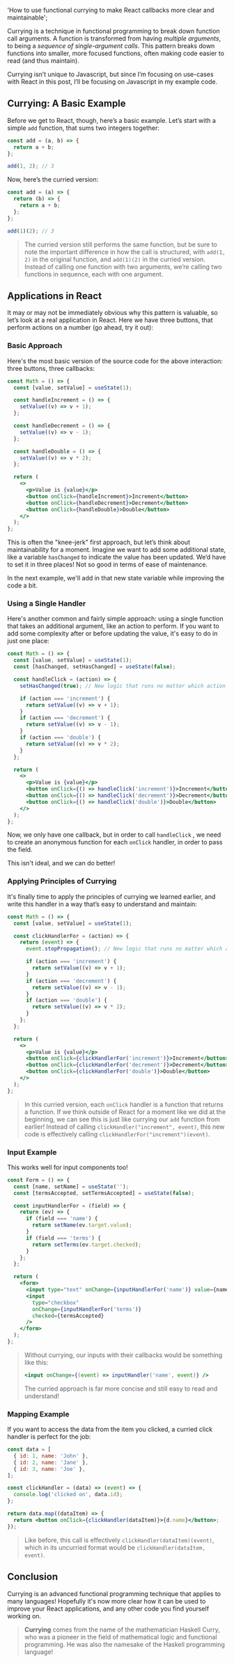 
  'How to use functional currying to make React callbacks more clear and maintainable';

Currying is a technique in functional programming to break down function call arguments.
A function is transformed from having <em>multiple arguments</em>,
to being a <em>sequence of single-argument calls</em>. This pattern breaks down functions
into smaller, more focused functions, often making code easier to read (and thus
maintain).

Currying isn’t unique to Javascript, but since I’m focusing on use-cases
with React in this post, I’ll be focusing on Javascript in my example code.

## Currying: A Basic Example

Before we get to React, though, here’s a basic example. Let’s start with
a simple `add` function, that sums two integers together:

```jsx
const add = (a, b) => {
  return a + b;
};

add(1, 2); // 3
```

Now, here’s the curried version:

```jsx
const add = (a) => {
  return (b) => {
    return a + b;
  };
};

add(1)(2); // 3
```

> The curried version still performs the same function, but be sure to note the
> important difference in how the call is structured, with `add(1, 2)` in the original
> function, and `add(1)(2)` in the curried version. Instead of calling one function with
> two arguments, we’re calling two functions in sequence, each with one argument.

## Applications in React

It may or may not be immediately obvious why this pattern is valuable, so let’s
look at a real application in React. Here we have three buttons, that perform
actions on a number (go ahead, try it out):

<CurryingExample />

### Basic Approach

Here's the most basic version of the source code for the above interaction: three buttons, three callbacks:

```jsx
const Math = () => {
  const [value, setValue] = useState(1);

  const handleIncrement = () => {
    setValue((v) => v + 1);
  };

  const handleDecrement = () => {
    setValue((v) => v - 1);
  };

  const handleDouble = () => {
    setValue((v) => v * 2);
  };

  return (
    <>
      <p>Value is {value}</p>
      <button onClick={handleIncrement}>Increment</button>
      <button onClick={handleDecrement}>Decrement</button>
      <button onClick={handleDouble}>Double</button>
    </>
  );
};
```

This is often the "knee-jerk" first approach, but let’s think about
maintainability for a moment. Imagine we want to add some additional state, like a variable
`hasChanged` to indicate the value has been updated. We’d have to set it in three places!
Not so good in terms of ease of maintenance.

In the next example, we'll add in that new state
variable while improving the code a bit.

### Using a Single Handler

Here's another common and fairly simple approach: using a single function that takes an additional
argument, like an action to perform. If you want to add some complexity after or before
updating the value, it's easy to do in just one place:

```jsx
const Math = () => {
  const [value, setValue] = useState(1);
  const [hasChanged, setHasChanged] = useState(false);

  const handleClick = (action) => {
    setHasChanged(true); // New logic that runs no matter which action is taken

    if (action === 'increment') {
      return setValue((v) => v + 1);
    }
    if (action === 'decrement') {
      return setValue((v) => v - 1);
    }
    if (action === 'double') {
      return setValue((v) => v * 2);
    }
  };

  return (
    <>
      <p>Value is {value}</p>
      <button onClick={() => handleClick('increment')}>Increment</button>
      <button onClick={() => handleClick('decrement')}>Decrement</button>
      <button onClick={() => handleClick('double')}>Double</button>
    </>
  );
};
```

Now, we only have one callback, but in order to call `handleClick` , we need to
create an anonymous function for each `onClick` handler, in order to pass the field.

This isn't ideal, and we can do better!

### Applying Principles of Currying

It's finally time to apply the principles of currying we learned earlier, and write this handler
in a way that’s easy to understand and maintain:

```jsx
const Math = () => {
  const [value, setValue] = useState(1);

  const clickHandlerFor = (action) => {
    return (event) => {
      event.stopPropagation(); // New logic that runs no matter which action is taken

      if (action === 'increment') {
        return setValue((v) => v + 1);
      }
      if (action === 'decrement') {
        return setValue((v) => v - 1);
      }
      if (action === 'double') {
        return setValue((v) => v * 2);
      }
    };
  };

  return (
    <>
      <p>Value is {value}</p>
      <button onClick={clickHandlerFor('increment')}>Increment</button>
      <button onClick={clickHandlerFor('decrement')}>Decrement</button>
      <button onClick={clickHandlerFor('double')}>Double</button>
    </>
  );
};
```

> In this curried version, each `onClick` handler is a function that returns a function. If we think outside of React for a
> moment like we did at the beginning, we can see this is just like currying our `add` function from earlier! Instead of
> calling `clickHandler("increment", event)`, this new code is effectively calling `clickHandlerFor("increment")(event)`.

### Input Example

This works well for input components too!

```jsx
const Form = () => {
  const [name, setName] = useState('');
  const [termsAccepted, setTermsAccepted] = useState(false);

  const inputHandlerFor = (field) => {
    return (ev) => {
      if (field === 'name') {
        return setName(ev.target.value);
      }
      if (field === 'terms') {
        return setTerms(ev.target.checked);
      }
    };
  };

  return (
    <form>
      <input type="text" onChange={inputHandlerFor('name')} value={name} />
      <input
        type="checkbox"
        onChange={inputHandlerFor('terms')}
        checked={termsAccepted}
      />
    </form>
  );
};
```

> Without currying, our inputs with their callbacks would be something like this:
>
> ```jsx
> <input onChange={(event) => inputHandler('name', event)} />
> ```
>
> The curried approach is far more concise and still easy to read and understand!

### Mapping Example

If you want to access the data from the item you clicked, a curried
click handler is perfect for the job:

```jsx
const data = [
  { id: 1, name: 'John' },
  { id: 2, name: 'Jane' },
  { id: 3, name: 'Joe' },
];

const clickHandler = (data) => (event) => {
  console.log('clicked on', data.id);
};

return data.map((dataItem) => {
  return <button onClick={clickHandler(dataItem)}>{d.name}</button>;
});
```

> Like before, this call is effectively `clickHandler(dataItem)(event)`,
> which in its uncurried format would be `clickHandler(dataItem, event)`.

## Conclusion

Currying is an advanced functional programming technique that applies to many languages!
Hopefully it's now more clear how it can be used to improve your React applications, and
any other code you find yourself working on.

> <FontAwesomeIcon icon={faGraduationCap} /> **Currying** comes from the name of
> the mathematician Haskell Curry, who was a pioneer in the field of mathematical
> logic and functional programming. He was also the namesake of the Haskell programming
> language!
